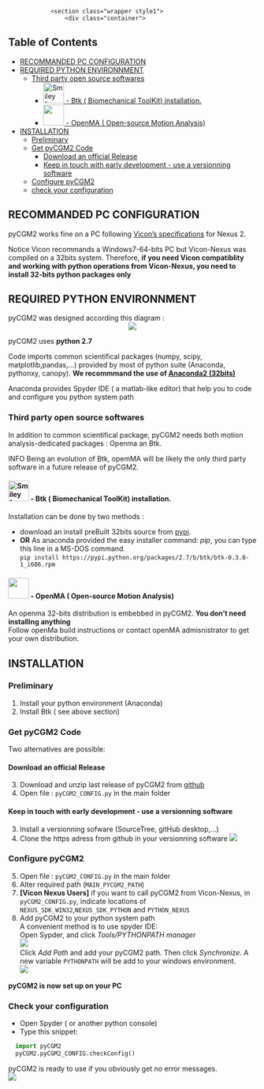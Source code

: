 <!---
output:
  html_document:
    toc: true
    toc_depth: 5
--->


<!--html_preserve-->
				<section class="wrapper style1">
					<div class="container">
<!--/html_preserve-->


<div class="jumbotron">
# Table of Contents
<ul>
<li><a href="#recommanded-pc-configuration">RECOMMANDED PC CONFIGURATION</a></li>
<li><a href="#required-python-environnment">REQUIRED PYTHON ENVIRONNMENT</a><ul>
<li><a href="#third-party-open-source-softwares">Third party open source softwares</a><ul>
<li><a href="#btk-biomechanical-toolkit-installation."><img src="images/btk-128.png" alt="Smiley face" height="42" width="42"> - Btk ( Biomechanical ToolKit) installation.</a></li>
<li><a href="#openma-open-motion-analysis"><img src="images/opemMA.png"  height="42" width="42"> - OpenMA ( Open-source Motion Analysis)</a></li>
</ul></li>
</ul></li>
<li><a href="#installation">INSTALLATION</a><ul>
<li><a href="#preliminary">Preliminary</a></li>
<li><a href="#get-pycgm2-code">Get pyCGM2 Code</a><ul>
<li><a href="#download-an-official-release">Download an official Release</a></li>
<li><a href="#keep-in-touch-with-early-development---use-a-versionning-software">Keep in touch with early development - use a versionning software</a></li>
</ul></li>
<li><a href="#configure-pycgm2">Configure pyCGM2</a></li>
<li><a href="#check-your-configuration">check your configuration</a></li>
</ul></li>
</ul>
</div>







## RECOMMANDED PC CONFIGURATION 

pyCGM2 works fine on a PC following [Vicon's specifications](https://www.vicon.com/faqs)  for Nexus 2.


<!--html_preserve--> 
<div class="alert alert-dismissible alert-warning">
  <p>Notice Vicon recommands a Windows7-64-bits PC but Vicon-Nexus was compiled on a 32bits system. Therefore, <b> if you need Vicon compatiblity and working with python operations from Vicon-Nexus, you need to install 32-bits python packages only</b></p>
</div>
<!--/html_preserve-->


## REQUIRED  PYTHON ENVIRONNMENT 


pyCGM2 was designed according this diagram :
<center>
  <img src="diagrams/diagramPyCGM2.png"><br>
</center>

pyCGM2 uses **python 2.7**

Code imports common scientifical packages (numpy, scipy, matplotlib,pandas,...) provided by most of python suite (Anaconda, pythonxy, canopy). **We recommmand the use of [Anaconda2 (32bits)](https://www.continuum.io/downloads)**

Anaconda provides Spyder IDE ( a matlab-like editor) that help you to code and configure you python system path


### Third party open source softwares

In addition to common scientifical package, pyCGM2 needs both motion analysis-dedicated packages : Openma an Btk.

<span class="label label-info">INFO</span> Being an evolution of Btk, opemMA will be likely the only third party software in a future release of pyCGM2.

####  <img src="images/btk-128.png" alt="Smiley face" height="42" width="42"> - Btk ( Biomechanical ToolKit) installation. 


Installation can be done by two methods : 

 * download an install preBuilt 32bits source from [pypi]( https://pypi.python.org/pypi/btk/0.3).</li>
 * **OR** As anaconda provided the easy installer command: *pip*, you can type this line in a MS-DOS command.<br/>
 `pip install https://pypi.python.org/packages/2.7/b/btk/btk-0.3.0-1_i686.rpm` </li>

 
   
####  <img src="images/opemMA.png"  height="42" width="42"> - OpenMA ( Open-source Motion Analysis)

An openma 32-bits distribution is embebbed in pyCGM2. **You don't need installing anything**<br/> 
Follow openMa build instructions or contact openMA admisnistrator to get your own distribution. 


## INSTALLATION


### Preliminary 

 1. Install your python environment (Anaconda)
 2. Install Btk ( see above section)


### Get pyCGM2 Code

Two alternatives are possible: 

#### Download an official Release

 3. Download and unzip last release of  pyCGM2 from [github](https://github.com/pyCGM2/pyCGM2/releases)
 4. Open file : `pyCGM2_CONFIG.py` in the main folder


#### Keep in touch with early development - use a versionning software

 3. Install a versionning sofware (SourceTree, gitHub desktop,...)  
 4. Clone the https adress from github in your versionning software
  <img src="images/install/github/github-clone.png"><br>


### Configure pyCGM2 

 
 5. Open file : `pyCGM2_CONFIG.py` in the main folder
 6. Alter required path (`MAIN_PYCGM2_PATH`)
 7. **[Vicon Nexus Users]** if you want to call pyCGM2 from Vicon-Nexus, in `pyCGM2_CONFIG.py`, indicate locations of `NEXUS_SDK_WIN32`,`NEXUS_SDK_PYTHON` and  `PYTHON_NEXUS`
 8. Add pyCGM2 to your python system path <br>
 A convenient method is to use spyder IDE: <br>
 Open Sypder, and click *Tools/PYTHONPATH manager* <br>
 <img src="images/install/spyder/spyder-pythonpathmanager.png"><br>
 Click *Add Path* and add your pyCGM2 path. Then click *Synchronize*. A new variable `PYTHONPATH` will be add to your windows environment.<br>
<img src="images/install/spyder/spyder-pythonpathmanagerwindow.png"><br>
 
 
**pyCGM2 is now set up on your PC**



### Check your configuration

 * Open Spyder ( or another python console)
 * Type this snippet:
```python
  import pyCGM2
  pyCGM2.pyCGM2_CONFIG.checkConfig()
```

pyCGM2 is ready to use if you obviously get no error messages.<br>
 <img src="images/install/pycgm2-checkConfig-success.png">
 

<!--html_preserve-->
</div>
</section>
<!--/html_preserve-->


